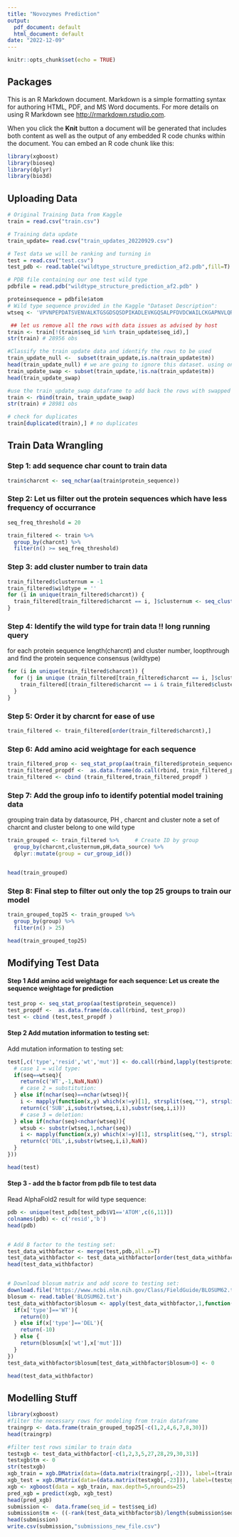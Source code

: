 ---
title: "Novozymes Prediction"
output:
  pdf_document: default
  html_document: default
date: "2022-12-09"
---

```{r setup, include=FALSE}
knitr::opts_chunk$set(echo = TRUE)
```

## Packages

This is an R Markdown document. Markdown is a simple formatting syntax for authoring HTML, PDF, and MS Word documents. For more details on using R Markdown see <http://rmarkdown.rstudio.com>.

When you click the **Knit** button a document will be generated that includes both content as well as the output of any embedded R code chunks within the document. You can embed an R code chunk like this:

```{r}
library(xgboost)
library(bioseq)
library(dplyr)
library(bio3d)
```

## Uploading Data

```{r}


# Original Training Data from Kaggle
train = read.csv("train.csv")

# Training data update 
train_update= read.csv("train_updates_20220929.csv")

# Test data we will be ranking and turning in
test = read.csv("test.csv")
test_pdb <- read.table("wildtype_structure_prediction_af2.pdb",fill=T)

# PDB file containing our one test wild type
pdbfile = read.pdb("wildtype_structure_prediction_af2.pdb" )

proteinsequence = pdbfile$atom
# Wild type sequence provided in the Kaggle "Dataset Description":
wtseq <- 'VPVNPEPDATSVENVALKTGSGDSQSDPIKADLEVKGQSALPFDVDCWAILCKGAPNVLQRVNEKTKNSNRDRSGANKGPFKDPQKWGIKALPPKNPSWSAQDFKSPEEYAFASSLQGGTNAILAPVNLASQNSQGGVLNGFYSANKVAQFDPSKPQQTKGTWFQITKFTGAAGPYCKALGSNDKSVCDKNKNIAGDWGFDPAKWAYQYDEKNNKFNYVGK'

 ## let us remove all the rows with data issues as advised by host
train <- train[!(train$seq_id %in% train_update$seq_id),]
str(train) # 28956 obs

#Classify the train update data and identify the rows to be used
train_update_null <-  subset(train_update,is.na(train_update$tm))
head(train_update_null) # we are going to ignore this dataset. using only for validation purpose
train_update_swap <- subset(train_update,!is.na(train_update$tm))
head(train_update_swap)

#use the train_update_swap dataframe to add back the rows with swapped pH & tm
train <- rbind(train, train_update_swap)
str(train) # 28981 obs

# check for duplicates
train[duplicated(train),] # no duplicates
```

## Train Data Wrangling


### Step 1: add sequence char count to train data

```{r}


train$charcnt <- seq_nchar(aa(train$protein_sequence))

```


### Step 2: Let us filter out the protein sequences which have less frequency of occurrance

```{r}
seq_freq_threshold = 20

train_filtered <- train %>% 
  group_by(charcnt) %>% 
  filter(n() >= seq_freq_threshold)

```



### Step 3: add cluster number to train data

```{r}

train_filtered$clusternum = -1
train_filtered$wildtype = ''
for (i in unique(train_filtered$charcnt)) {
  train_filtered[train_filtered$charcnt == i, ]$clusternum <- seq_cluster(aa(train_filtered[train_filtered$charcnt == i, ]$protein_sequence))
}

```

### Step 4: Identify the wild type for train data !! long running query

for each protein sequence length(charcnt) and cluster number, loopthrough and 
find the protein sequence consensus (wildtype)

```{r}

for (i in unique(train_filtered$charcnt)) {
  for (j in unique (train_filtered[train_filtered$charcnt == i, ]$clusternum)){
    train_filtered[(train_filtered$charcnt == i & train_filtered$clusternum == j) , ]$wildtype <- seq_consensus(aa(train_filtered[(train_filtered$charcnt == i & train_filtered$clusternum == j), ]$protein_sequence))
  }
}
```


### Step 5:  Order it by charcnt for ease of use

```{r}
train_filtered <- train_filtered[order(train_filtered$charcnt),]
```

### Step 6:  Add amino acid weightage for each sequence

```{r}

train_filtered_prop <- seq_stat_prop(aa(train_filtered$protein_sequence))
train_filtered_propdf <-  as.data.frame(do.call(rbind, train_filtered_prop))
train_filtered <- cbind (train_filtered,train_filtered_propdf )
```


### Step 7: Add the group info to identify potential model training data
grouping train data by datasource, PH , charcnt and cluster
note a set of charcnt and cluster belong to one wild type

```{r}
train_grouped <- train_filtered %>%     # Create ID by group
  group_by(charcnt,clusternum,pH,data_source) %>%
  dplyr::mutate(group = cur_group_id())


head(train_grouped)
```

### Step 8:  Final step to filter out only the top 25 groups to train our model

```{r}
train_grouped_top25 <- train_grouped %>% 
  group_by(group) %>% 
  filter(n() > 25)

head(train_grouped_top25)
```

## Modifying Test Data


#### Step 1 Add amino acid weightage for each sequence: Let us create the sequence weightage for prediction

```{r}
test_prop <- seq_stat_prop(aa(test$protein_sequence))
test_propdf <-  as.data.frame(do.call(rbind, test_prop))
test <- cbind (test,test_propdf )

```

#### Step 2 Add mutation information to testing set:
 Add mutation information to testing set:
```{r}
test[,c('type','resid','wt','mut')] <- do.call(rbind,lapply(test$protein_sequence,function(seq){
  # case 1 = wild type:
  if(seq==wtseq){ 
    return(c('WT',-1,NaN,NaN))
    # case 2 = substitution:
  } else if(nchar(seq)==nchar(wtseq)){ 
    i <- mapply(function(x,y) which(x!=y)[1], strsplit(seq,""), strsplit(wtseq,""))
    return(c('SUB',i,substr(wtseq,i,i),substr(seq,i,i)))
    # case 3 = deletion:
  } else if(nchar(seq)<nchar(wtseq)){ 
    wtsub <- substr(wtseq,1,nchar(seq))
    i <- mapply(function(x,y) which(x!=y)[1], strsplit(seq,""), strsplit(wtsub,""))
    return(c('DEL',i,substr(wtseq,i,i),NaN))
  }
}))

head(test)
```


#### Step 3 - add the b factor from pdb file to test data

 Read AlphaFold2 result for wild type sequence:
```{r}
pdb <- unique(test_pdb[test_pdb$V1=='ATOM',c(6,11)])
colnames(pdb) <- c('resid','b')
head(pdb)


# Add B factor to the testing set:
test_data_withbfactor <- merge(test,pdb,all.x=T)
test_data_withbfactor <- test_data_withbfactor[order(test_data_withbfactor$seq_id),]
head(test_data_withbfactor)


# Download blosum matrix and add score to testing set:
download.file('https://www.ncbi.nlm.nih.gov/Class/FieldGuide/BLOSUM62.txt', destfile="BLOSUM62.txt")
blosum <- read.table('BLOSUM62.txt')
test_data_withbfactor$blosum <- apply(test_data_withbfactor,1,function(x){
  if(x['type']=='WT'){
    return(0)
  } else if(x['type']=='DEL'){
    return(-10)
  } else {
    return(blosum[x['wt'],x['mut']])
  }
})
test_data_withbfactor$blosum[test_data_withbfactor$blosum>0] <- 0

head(test_data_withbfactor)
```


## Modelling Stuff


```{r}
library(xgboost)
#filter the necessary rows for modeling from train dataframe
traingrp <- data.frame(train_grouped_top25[-c(1,2,4,6,7,8,30)])
head(traingrp)

#filter test rows similar to train data
testxgb <- test_data_withbfactor[-c(1,2,3,5,27,28,29,30,31)]
testxgb$tm <- 0
str(testxgb)
xgb_train = xgb.DMatrix(data=(data.matrix(traingrp[,-2])), label=(traingrp[,2] ))
xgb_test = xgb.DMatrix(data=(data.matrix(testxgb[,-23])), label=(testxgb[,23] ))
xgb <- xgboost(data = xgb_train, max.depth=5,nrounds=25)
pred_xgb = predict(xgb, xgb_test)
head(pred_xgb)
submission <-  data.frame(seq_id = test$seq_id)
submission$tm <- ((-rank(test_data_withbfactor$b)/length(submission$seq_id))+(rank(pred_xgb))/length(submission$seq_id))+(rank(test_data_withbfactor$blosum)/length(submission$seq_id))
head(submission)  
write.csv(submission,"submissions_new_file.csv")


```

